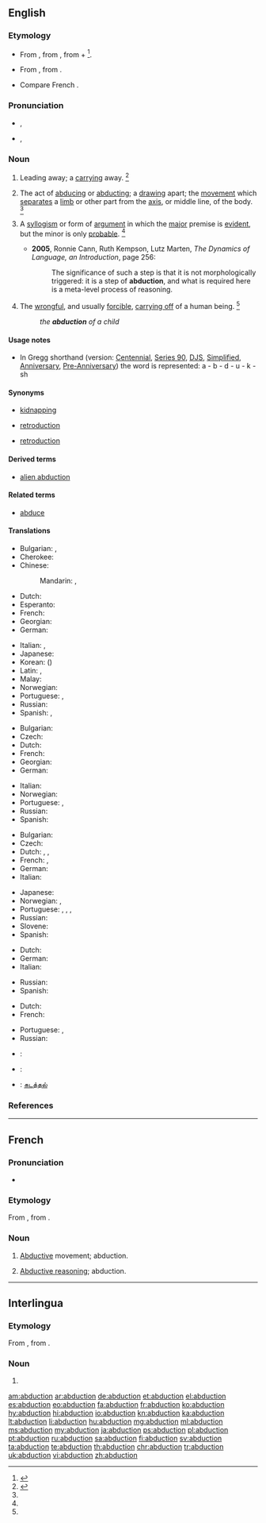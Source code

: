 ==English==
{{slim-wikipedia}}
{{wikisource1911Enc|Abduction|Abduction (law)}}

===Etymology===
* From {{etyl|la|en}} {{term/t|la|abductiō||robbing; abduction}}, from {{term/t|la|abdūcō||take or lead away}}, from {{term|ab||away|lang=la}} + {{term/t|la|dūcō||to lead}}<ref>{{reference-book | last = Dobbie | first = Elliott K. | coauthors = Dunmore, C. William, et al. | editor = Barnhart, Robert K.| title = Chambers Dictionary of Etymology | origyear = 1998 | year = 2004 | publisher = Chambers Harrap Publishers Ltd | location = Edinburgh, Scotland | isbn =0550142304 | pages = 2}}</ref>.
* {{sense|physiology}} From {{etyl|fr|en}}, from {{etyl|la|en}} {{term|abductus|lang=la}}.
* Compare French {{term|lang=fr|abduction}}.

===Pronunciation===
* {{a|RP}} {{IPA|/əbˈdʌk.ʃn̩/}}, {{X-SAMPA|/@b"dVk.S@n/}}
* {{a|US}} {{IPA|/æbˈdʌk.ʃn̩/|/æbˈdək.ʃn̩/|/əbˈdək.ʃn̩/}}, {{X-SAMPA|/{b"dVk.S@n/|/{b"d@k.S@n/}}

===Noun===
{{en-noun}}

# Leading away; a [[carry]]ing away. {{defdate|Early 17<sup>th</sup> century.}}<ref name=SOED>{{reference-book | last =| first = | authorlink =  | coauthors =  | editor =Brown, Lesley  | others =  | title = The Shorter Oxford English Dictionary | origdate =  | origyear = 1933| origmonth =  | url =  | format =  | accessdate =  | accessyear =  | accessmonth =  | edition = 5th | date =  | year =2003| month =  | publisher =Oxford University Press  | location =Oxford, UK | language =  | id =  | doi = | isbn =978-0-19-860575-7 | lccn = | ol = | pages =3| chapter =  | chapterurl =  | quote =}}</ref>
# {{context|physiology|lang=en}} The act of [[abduce|abducing]] or [[abduct]]ing; a [[draw]]ing apart; the [[movement]] which [[separate]]s a [[limb]] or other part from the [[axis]], or middle line, of the body. {{defdate|Mid 17<sup>th</sup> century.}}<ref name=SOED/>{{rfex}}
# {{context|logic|lang=en}} A [[syllogism]] or form of [[argument]] in which the [[major]] premise is [[evident]], but the minor is only [[probable]]. {{defdate|Late 17<sup>th</sup> century.}}<ref name=SOED/>
#* '''2005''', Ronnie Cann, Ruth Kempson, Lutz Marten, ''The Dynamics of Language, an Introduction'', page 256:
#*: The significance of such a step is that it is not morphologically triggered: it is a step of '''abduction''', and what is required here is a meta-level process of reasoning.
# The [[wrongful]], and usually [[forcible]], [[carry off|carrying off]] of a human being. {{defdate|Mid 18<sup>th</sup> century.}}<ref name=SOED/>
#: ''the '''abduction''' of a child''

====Usage notes====
* In Gregg shorthand (version: [[w:Gregg_Shorthand#Centennial_Gregg_Shorthand|Centennial]], [[w:Gregg_Shorthand#Series_90_Gregg_Shorthand|Series 90]], [[w:Gregg_Shorthand#Diamond_Jubilee_Gregg_Shorthand|DJS]], [[w:Gregg_Shorthand#Simplified_Gregg_Shorthand|Simplified]], [[w:Gregg_Shorthand#Anniversary_Gregg_Shorthand|Anniversary]], [[w:Gregg_Shorthand#Pre-Anniversary_Gregg_Shorthand|Pre-Anniversary]]) the word is represented: a - b - d - u - k - sh

====Synonyms====
* {{sense|legal|carrying off of human being}} [[kidnapping]]
* {{sense|logic}} [[retroduction]]
* {{sense|determining most plausible explanation}} [[retroduction]]

====Derived terms====
* [[alien abduction]]

====Related terms====
* [[abduce]]

====Translations====
{{trans-top|act of abducing or abducting}}
* Bulgarian: {{t|bg|отвличане|n|tr=otvličane}}, {{t|bg|похищение|n|tr=poxišténie}}
* Cherokee: {{t-|chr|ᎠᏓᏘᎿᏫᏗᏍᎬ|tr=agutihnawidisgv|sc=Cher}}
* Chinese:
*: Mandarin: {{t|cmn|綁架|sc=Hani}}, {{t|cmn|绑架|tr=bǎngjià|sc=Hani}}
* Dutch: {{t+|nl|ontvoeren|n}}
* Esperanto: {{t-|eo|forrabo}}
* French: {{t|fr|enlèvement|m}}
* Georgian: {{t-|ka|მოტაცება|tr=motac’eba|sc=Geor}}
* German: {{t+|de|Entführung|f}}
{{trans-mid}}
* Italian: {{t+|it|rapimento|m}}, {{t|it|sequestro|m}}
* Japanese: {{t+|ja|誘拐|tr=ゆうかい, yūkai}}
* Korean: {{t+|ko|유괴|tr=yugoe|sc=Kore}} ({{t|ko|誘拐|sc=Kore}})
* Latin: {{t-|la|abductiō|f}}, {{t-|la|raptiō|f}}
* Malay: {{t-|ms|penculikan}}
* Norwegian: {{t-|no|bortføring|c}}
* Portuguese: {{qualifier|Brazil}} {{t+|pt|abdução|m}}, {{qualifier|Portugal}} {{t-|pt|abducção|m}}
* Russian: {{t+|ru|похище́ние|n|tr=poxiščénije}}
* Spanish: {{t-|es|rapto|m}}, {{t+|es|secuestro|m}}
{{trans-bottom}}

{{trans-top|physiology: movement separating limb from axis}}
* Bulgarian: {{t-|bg|абдукция|f|tr=abdúkcija}}
* Czech: {{t-|cs|abdukce}}
* Dutch: {{t+|nl|abductie|f}}
* French: {{t+|fr|abduction|f}}
* Georgian: {{t+|ka|აბდუქცია|tr=abduk’c’ia|sc=Geor}}
* German: {{t+|de|Abduktion|f}}
{{trans-mid}}
* Italian: {{t+|it|abduzione|f}}
* Norwegian: {{t-|no|abduksjon|m}}
* Portuguese: {{qualifier|Brazil}} {{t+|pt|abdução|m}}, {{qualifier|Portugal}} {{t-|pt|abducção|m}}
* Russian: {{t|ru|абдукция|f|tr=abdúkcija|sc=Cyrl}}
* Spanish: {{t+|es|abducción|f}}
{{trans-bottom}}

{{trans-top|law: carrying off of a human being}}
* Bulgarian: {{t-|bg|отвличане|n|tr=otvličane}}
* Czech: {{t+|cs|únos|m}}
* Dutch: {{t+|nl|ontvoering|f}}, {{t+|nl|kidnapping|f}}, {{t-|nl|schaking|f}}
* French: {{t+|fr|rapt|m}}, {{t+|fr|enlèvement|m}}
* German: {{t+|de|Entführung|f}}
* Italian: {{t+|it|rapimento|m}}
{{trans-mid}}
* Japanese: {{t+|ja|誘拐|tr=ゆうかい, yūkai}}
* Norwegian: {{t-|no|bortføring|c}}, {{t-|no|kidnapping|c}}
* Portuguese: {{t-|pt|rapto}}, {{t+|pt|abdução|f}}, {{qualifier|Brazil}} {{t+|pt|seqüestro|m}}, {{qualifier|Portugal}} {{t-|pt|abducção|m}}
* Russian: {{t+|ru|похище́ние|n|tr=poxiščénije}}
* Slovene: {{t+|sl|ugrabitev|f}}
* Spanish: {{t-|es|rapto|m}}
{{trans-bottom}}

{{trans-top|logic: syllogism}}
* Dutch: {{t+|nl|abductie|f}}
* German: {{t+|de|Abduktion|f}}
* Italian: {{t+|it|abduzione|f}}
{{trans-mid}}
* Russian: {{t|ru|абдукция|f|tr=abdúkcija|sc=Cyrl}}
* Spanish: {{t+|es|abducción|f}}
{{trans-bottom}}

{{trans-top|computing: process of inference}}
* Dutch: {{t+|nl|abductie|f}}
* French: {{t+|fr|abduction|f}}
{{trans-mid}}
* Portuguese: {{qualifier|Brazil}} {{t+|pt|abdução|m}}, {{qualifier|Portugal}} {{t-|pt|abducção|m}}
* Russian: {{t|ru|абдукция|f|tr=abdúkcija|sc=Cyrl}}
{{trans-bottom}}

{{trans-top|education: process used in getting students to see disciplinary regularity}}
{{trans-mid}}
{{trans-bottom}}

{{checktrans-top}}
* {{ttbc|fr}}: {{t+|fr|abduction|f}}
* {{ttbc|ia}}: {{t-|ia|abduction}}
* {{ttbc|ta}}: [[கடத்தல்]]
{{trans-bottom}}

===References===
<references/>

----

==French==

===Pronunciation===
* {{IPA|lang=fr|/abdyksjɔ̃/}}

===Etymology===
From {{etyl|la|fr}} {{term/t|la|abductiō||robbing; abduction}}, from {{term/t|la|abdūcō||take or lead away}}.

===Noun===
{{fr-noun|f}}

# {{context|physiology|lang=fr}} [[abductive|Abductive]] movement; abduction.
# {{context|logic|computing|lang=fr}} [[abductive reasoning|Abductive reasoning]]; abduction.

----

==Interlingua==

===Etymology===
From {{etyl|la|ia}} {{term/t|la|abductiō||robbing; abduction}}, from {{term/t|la|abdūcō||take or lead away}}.

===Noun===
{{ia-noun|es}}

# {{l/en|abduction}}

[[am:abduction]]
[[ar:abduction]]
[[de:abduction]]
[[et:abduction]]
[[el:abduction]]
[[es:abduction]]
[[eo:abduction]]
[[fa:abduction]]
[[fr:abduction]]
[[ko:abduction]]
[[hy:abduction]]
[[hi:abduction]]
[[io:abduction]]
[[kn:abduction]]
[[ka:abduction]]
[[lt:abduction]]
[[li:abduction]]
[[hu:abduction]]
[[mg:abduction]]
[[ml:abduction]]
[[ms:abduction]]
[[my:abduction]]
[[ja:abduction]]
[[ps:abduction]]
[[pl:abduction]]
[[pt:abduction]]
[[ru:abduction]]
[[sa:abduction]]
[[fi:abduction]]
[[sv:abduction]]
[[ta:abduction]]
[[te:abduction]]
[[th:abduction]]
[[chr:abduction]]
[[tr:abduction]]
[[uk:abduction]]
[[vi:abduction]]
[[zh:abduction]]